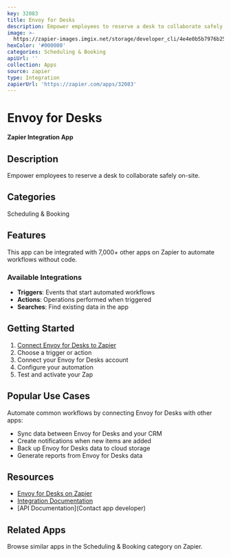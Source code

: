 ```yaml
---
key: 32083
title: Envoy for Desks
description: Empower employees to reserve a desk to collaborate safely on-site.
image: >-
  https://zapier-images.imgix.net/storage/developer_cli/4e4e0b5b7976b25d5cb5322b3518b0da_2.png?auto=format%2Ccompress&ixlib=python-3.0.0&q=50
hexColor: '#000000'
categories: Scheduling & Booking
apiUrl: ''
collection: Apps
source: zapier
type: Integration
zapierUrl: 'https://zapier.com/apps/32083'
---
```

# Envoy for Desks

**Zapier Integration App**

## Description

Empower employees to reserve a desk to collaborate safely on-site.

## Categories

Scheduling & Booking

## Features

This app can be integrated with 7,000+ other apps on Zapier to automate workflows without code.

### Available Integrations

- **Triggers**: Events that start automated workflows
- **Actions**: Operations performed when triggered
- **Searches**: Find existing data in the app

## Getting Started

1. [Connect Envoy for Desks to Zapier](https://zapier.com/apps/32083)
2. Choose a trigger or action
3. Connect your Envoy for Desks account
4. Configure your automation
5. Test and activate your Zap

## Popular Use Cases

Automate common workflows by connecting Envoy for Desks with other apps:

- Sync data between Envoy for Desks and your CRM
- Create notifications when new items are added
- Back up Envoy for Desks data to cloud storage
- Generate reports from Envoy for Desks data

## Resources

- [Envoy for Desks on Zapier](https://zapier.com/apps/32083)
- [Integration Documentation](https://zapier.com/apps/32083/integrations)
- [API Documentation](Contact app developer)

## Related Apps

Browse similar apps in the Scheduling & Booking category on Zapier.
